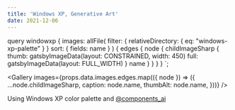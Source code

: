 ```yaml
---
title: 'Windows XP, Generative Art'
date: 2021-12-06
---
```



  query windowxp {
    images: allFile(
      filter: { relativeDirectory: { eq: "windows-xp-palette" } }
      sort: { fields: name }
    ) {
      edges {
        node {
          childImageSharp {
            thumb: gatsbyImageData(layout: CONSTRAINED, width: 450)
            full: gatsbyImageData(layout: FULL_WIDTH)
          }
          name
        }
      }
    }
  }
`;

<Gallery
  images={props.data.images.edges.map(({ node }) => ({
    ...node.childImageSharp,
    caption: node.name,
    thumbAlt: node.name,
  }))}
/>

Using Windows XP color palette and [@components_ai](https://components.ai/)
